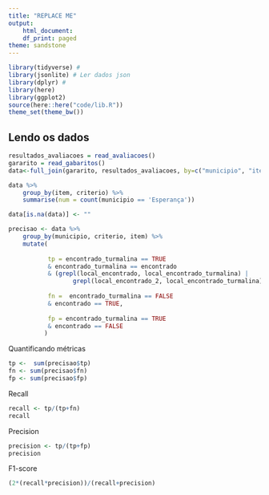 ```yaml
---
title: "REPLACE ME"
output:
    html_document:
    df_print: paged
theme: sandstone
---
```


```r
library(tidyverse) # 
library(jsonlite) # Ler dados json
library(dplyr) # 
library(here)
library(ggplot2)
source(here::here("code/lib.R"))
theme_set(theme_bw())
```

## Lendo os dados

```r
resultados_avaliacoes = read_avaliacoes()
gararito = read_gabaritos() 
data<-full_join(gararito, resultados_avaliacoes, by=c("municipio", "item", "criterio"))

data %>% 
    group_by(item, criterio) %>% 
    summarise(num = count(municipio == 'Esperança'))
```


```r
data[is.na(data)] <- ""

precisao <- data %>% 
    group_by(municipio, criterio, item) %>% 
    mutate(
           
           tp = encontrado_turmalina == TRUE 
           & encontrado_turmalina == encontrado 
           & (grepl(local_encontrado, local_encontrado_turmalina) |
                  grepl(local_encontrado_2, local_encontrado_turmalina)),
           
           fn =  encontrado_turmalina == FALSE 
           & encontrado == TRUE,
           
           fp = encontrado_turmalina == TRUE 
           & encontrado == FALSE
          )
```

Quantificando métricas
```r
tp <-  sum(precisao$tp)
fn <- sum(precisao$fn)
fp <- sum(precisao$fp)
```


Recall

```r
recall <- tp/(tp+fn)
recall
```

Precision

```r
precision <- tp/(tp+fp)
precision
```
F1-score
```r
(2*(recall*precision))/(recall+precision)
```



